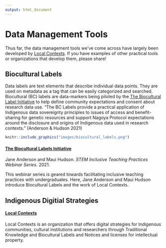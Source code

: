 ```yaml
---
output: html_document
---
```

# Data Management Tools
Thus far, the data management tools we've come across have largely been developed by [Local Contexts](https://localcontexts.org/labels/biocultural-labels/). If you have examples of other practical tools or organizations that develop them, please share!

## Biocultural Labels
Data labels are text elements that describe individual data points. They are used on metadata as a tag that can be easily categorized and searched. Biocultural (BC) labels are data-markers being piloted by the [The Biocultural Label Initiative](https://www.enrich-hub.org/bc-labels) to help define community expectations and consent about research data use. "The BC Labels provide a practical application of Indigenous data sovereignty principles to issues of access and benefit-sharing for genetic resources and support Nagoya Protocol expectations around the disclosure and origins of Indigenous data used in research contexts." (Anderson & Hudson 2021)


```r
knitr::include_graphics("images/biocultural_labels.png")

```

#### [The Biocultural Labels Initiative](https://qubeshub.org/publications/2326/1) {-}
Jane Anderson and Maui Hudson. *STEM Inclusive Teaching Practices Webinar Series*. 2021.  

This webinar series is geared towards facilitating inclusive teaching practices with undergraduates. Here, Jane Anderson and Maui Hudson introduce Biocultural Labels and the work of Local Contexts. 

## Indigenous Digitial Strategies
#### [Local Contexts](https://localcontexts.org/labels/biocultural-labels/) {-}
Local Contexts is an organization that offers digital strategies for Indigenous communities, cultural institutions and researchers through Traditional Knowledge and Biocultural Labels and Notices and licenses for intellectual property. 

